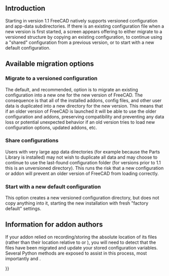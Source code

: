 <languages/>
<translate>

<!--T:1-->
{{Docnav
|[[Installing_additional_components|Installing additional components]]
|[[Getting_started|Getting started]]
}}

</translate>
{{TOCright}}
<translate>

== Introduction == <!--T:2-->

<!--T:3-->
Starting in version 1.1 FreeCAD natively supports versioned configuration and app-data subdirectories. If there is an existing configuration file when a new version is first started, a screen appears offering to either migrate to a versioned structure by copying an existing configuration, to continue using a "shared" configuration from a previous version, or to start with a new default configuration.

== Available migration options == <!--T:4-->

=== Migrate to a versioned configuration === <!--T:5-->

<!--T:6-->
The default, and recommended, option is to migrate an existing configuration into a new one for the new version of FreeCAD. The consequence is that all of the installed addons, config files, and other user data is duplicated into a new directory for the new version. This means that if an older version of FreeCAD is launched it will be able to use the older configuration and addons, preserving compatibility and preventing any data loss or potential unexpected behavior if an old version tries to load new configuration options, updated addons, etc.

=== Share configurations === <!--T:7-->

<!--T:8-->
Users with very large app data directories (for example because the Parts Library is installed) may not wish to duplicate all data and may choose to continue to use the last-found configuration folder (for versions prior to 1.1 this is an unversioned directory). This runs the risk that a new configuration or addon will prevent an older version of FreeCAD from loading correctly.

=== Start with a new default configuration === <!--T:9-->

<!--T:10-->
This option creates a new versioned configuration directory, but does not copy anything into it, starting the new installation with fresh "factory default" settings.

== Information for addon authors == <!--T:11-->

<!--T:12-->
If your addon relied on recording/storing the absolute location of its files (rather than their location relative to {{Incode|userAppDataDir}} or {{Incode|configDir}}), you will need to detect that the files have been migrated and update your stored configuration variables. Several Python methods are exposed to assist in this process, most importantly {{Incode|FreeCAD.ApplicationDirectories.versionStringForPath(major, minor)}} and {{Incode|FreeCAD.ApplicationDirectories.versionStringForPath.usingCurrentVersionConfig(pathToCheck)}}.


<!--T:13-->
{{Docnav
|[[Installing_additional_components|Installing additional components]]
|[[Getting_started|Getting started]]
}}

</translate>
{{Userdocnavi{{#translation:}}}}
